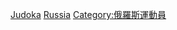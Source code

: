 {{Commons category|Judoka from Russia}}

[[Category:俄羅斯武術家|Judoka]]
[[Category:各國柔道運動員|Russia]]
[[Category:俄羅斯運動員|Category:俄羅斯運動員]]